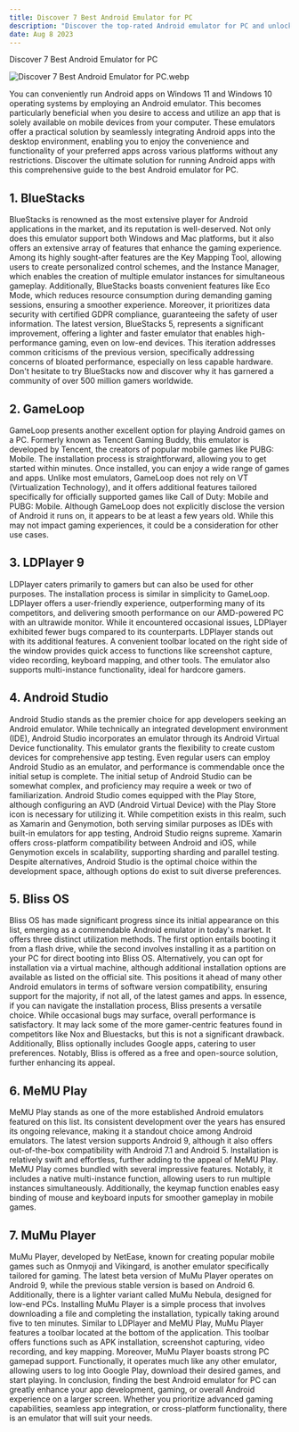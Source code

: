 ```yaml
---
title: Discover 7 Best Android Emulator for PC
description: "Discover the top-rated Android emulator for PC and unlock a world of possibilities. Experience seamless app integration and enjoy the convenience of the best Android emulator for PC."
date: Aug 8 2023
---
```



Discover 7 Best Android Emulator for PC

<img src={imageUrl} alt="Discover 7 Best Android Emulator for PC.webp" />

You can conveniently run Android apps on Windows 11 and Windows 10 operating systems by employing an Android emulator.
This becomes particularly beneficial when you desire to access and utilize an app that is solely available on mobile devices from your computer. 
These emulators offer a practical solution by seamlessly integrating Android apps into the desktop environment, enabling you to enjoy the convenience and functionality of your preferred apps across various platforms without any restrictions.
Discover the ultimate solution for running Android apps with this comprehensive guide to the best Android emulator for PC.
## 1. BlueStacks
BlueStacks is renowned as the most extensive player for Android applications in the market, and its reputation is well-deserved.
Not only does this emulator support both Windows and Mac platforms, but it also offers an extensive array of features that enhance the gaming experience.
Among its highly sought-after features are the Key Mapping Tool, allowing users to create personalized control schemes, and the Instance Manager, which enables the creation of multiple emulator instances for simultaneous gameplay. 
Additionally, BlueStacks boasts convenient features like Eco Mode, which reduces resource consumption during demanding gaming sessions, ensuring a smoother experience.
Moreover, it prioritizes data security with certified GDPR compliance, guaranteeing the safety of user information. 
The latest version, BlueStacks 5, represents a significant improvement, offering a lighter and faster emulator that enables high-performance gaming, even on low-end devices. 
This iteration addresses common criticisms of the previous version, specifically addressing concerns of bloated performance, especially on less capable hardware. 
Don't hesitate to try BlueStacks now and discover why it has garnered a community of over 500 million gamers worldwide.
## 2. GameLoop
GameLoop presents another excellent option for playing Android games on a PC. Formerly known as Tencent Gaming Buddy, this emulator is developed by Tencent, the creators of popular mobile games like PUBG: Mobile. 
The installation process is straightforward, allowing you to get started within minutes. Once installed, you can enjoy a wide range of games and apps.
Unlike most emulators, GameLoop does not rely on VT (Virtualization Technology), and it offers additional features tailored specifically for officially supported games like Call of Duty: Mobile and PUBG: Mobile. 
Although GameLoop does not explicitly disclose the version of Android it runs on, it appears to be at least a few years old. While this may not impact gaming experiences, it could be a consideration for other use cases.
## 3. LDPlayer 9
LDPlayer caters primarily to gamers but can also be used for other purposes. The installation process is similar in simplicity to GameLoop.
LDPlayer offers a user-friendly experience, outperforming many of its competitors, and delivering smooth performance on our AMD-powered PC with an ultrawide monitor. 
While it encountered occasional issues, LDPlayer exhibited fewer bugs compared to its counterparts. LDPlayer stands out with its additional features. 
A convenient toolbar located on the right side of the window provides quick access to functions like screenshot capture, video recording, keyboard mapping, and other tools. The emulator also supports multi-instance functionality, ideal for hardcore gamers.
## 4. Android Studio
Android Studio stands as the premier choice for app developers seeking an Android emulator. While technically an integrated development environment (IDE), Android Studio incorporates an emulator through its Android Virtual Device functionality. 
This emulator grants the flexibility to create custom devices for comprehensive app testing. Even regular users can employ Android Studio as an emulator, and performance is commendable once the initial setup is complete.
The initial setup of Android Studio can be somewhat complex, and proficiency may require a week or two of familiarization.
Android Studio comes equipped with the Play Store, although configuring an AVD (Android Virtual Device) with the Play Store icon is necessary for utilizing it. While competition exists in this realm, such as Xamarin and Genymotion, both serving similar purposes as IDEs with built-in emulators for app testing, Android Studio reigns supreme. 
Xamarin offers cross-platform compatibility between Android and iOS, while Genymotion excels in scalability, supporting sharding and parallel testing. Despite alternatives, Android Studio is the optimal choice within the development space, although options do exist to suit diverse preferences.
## 5. Bliss OS
Bliss OS has made significant progress since its initial appearance on this list, emerging as a commendable Android emulator in today's market. It offers three distinct utilization methods.
The first option entails booting it from a flash drive, while the second involves installing it as a partition on your PC for direct booting into Bliss OS.
Alternatively, you can opt for installation via a virtual machine, although additional installation options are available as listed on the official site. 
This positions it ahead of many other Android emulators in terms of software version compatibility, ensuring support for the majority, if not all, of the latest games and apps. 
In essence, if you can navigate the installation process, Bliss presents a versatile choice. While occasional bugs may surface, overall performance is satisfactory. 
It may lack some of the more gamer-centric features found in competitors like Nox and Bluestacks, but this is not a significant drawback. 
Additionally, Bliss optionally includes Google apps, catering to user preferences. Notably, Bliss is offered as a free and open-source solution, further enhancing its appeal.
## 6. MeMU Play
MeMU Play stands as one of the more established Android emulators featured on this list. Its consistent development over the years has ensured its ongoing relevance, making it a standout choice among Android emulators. 
The latest version supports Android 9, although it also offers out-of-the-box compatibility with Android 7.1 and Android 5. Installation is relatively swift and effortless, further adding to the appeal of MeMU Play. MeMU Play comes bundled with several impressive features. 
Notably, it includes a native multi-instance function, allowing users to run multiple instances simultaneously. Additionally, the keymap function enables easy binding of mouse and keyboard inputs for smoother gameplay in mobile games. 
## 7. MuMu Player
MuMu Player, developed by NetEase, known for creating popular mobile games such as Onmyoji and Vikingard, is another emulator specifically tailored for gaming. 
The latest beta version of MuMu Player operates on Android 9, while the previous stable version is based on Android 6. 
Additionally, there is a lighter variant called MuMu Nebula, designed for low-end PCs. Installing MuMu Player is a simple process that involves downloading a file and completing the installation, typically taking around five to ten minutes. 
Similar to LDPlayer and MeMU Play, MuMu Player features a toolbar located at the bottom of the application. This toolbar offers functions such as APK installation, screenshot capturing, video recording, and key mapping. 
Moreover, MuMu Player boasts strong PC gamepad support. Functionally, it operates much like any other emulator, allowing users to log into Google Play, download their desired games, and start playing.
In conclusion, finding the best Android emulator for PC can greatly enhance your app development, gaming, or overall Android experience on a larger screen.
Whether you prioritize advanced gaming capabilities, seamless app integration, or cross-platform functionality, there is an emulator that will suit your needs.
